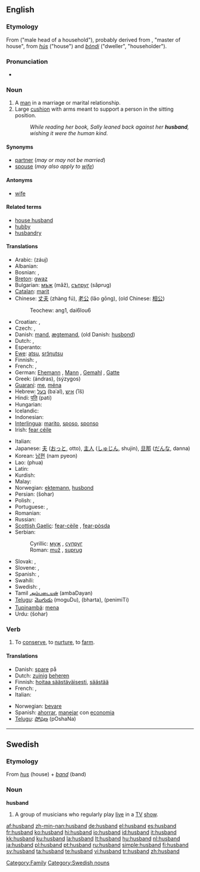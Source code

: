 ==English==

{{rank|certainly|big|road|550|husband|blockquote|effect|wanted}}

===Etymology===
From {{OE.}} {{term|hūsbonda||lang=ang}} ("male head of a household"), probably derived from {{ON.}} {{term|húsbóndi|lang=non}}, "master of house", from ''[[hús]]'' ("house") and ''[[bóndi]]'' ("dweller", "householder").

===Pronunciation===
* {{audio|en-us-husband.ogg|Audio (US)}}

===Noun===
{{en-noun}}

# A [[man]] in a marriage or marital relationship.
# Large [[cushion]] with arms meant to support a person in the sitting position.
#: ''While reading her book, Sally leaned back against her '''husband''', wishing it were the human kind.''

====Synonyms====
* [[partner]] (''may or may not be married'')
* [[spouse]] (''may also apply to [[wife]]'')

====Antonyms====
* [[wife]]

====Related terms====
* [[house husband]]
* [[hubby]]
* [[husbandry]]

====Translations====
{{trans-top|male partner of woman in marriage}}
* Arabic: {{ARchar|[[زوج]]}} (záuj) {{m}}
* Albanian: {{t-|sq|burrë|xs=Albanian}}
* Bosnian: {{t-|bs|muž|m}}, {{t-|bs|suprug|m}}
* [[Breton]]: [[gwaz]] {{m}}
* Bulgarian: [[мъж]] {{m}} (mǎž), [[съпруг]] (sǎprug) {{m}}
* [[Catalan]]: [[marit]] {{m}}
* Chinese: [[丈夫]] (zhàng fú), [[老公]] (lǎo gōng), (old Chinese: [[相公]])
*: Teochew: ang1, dai6lou6
* Croatian: {{t+|hr|muž|m}}, {{t-|hr|suprug|m}}
* Czech: {{t-|cs|manžel|m}}, {{t+|cs|muž|m}}
* Danish: [[mand]], [[ægtemand]], (old Danish: [[husbond]])
* Dutch: {{t+|nl|man|m}}, {{t+|nl|echtgenoot|m}}
* Esperanto: {{t+|eo|edzo|xs=Esperanto}}
* [[Ewe]]: [[atsu]], [[srɔ̃ŋutsu]]
* Finnish: {{t+|fi|mies}}, {{t+|fi|aviomies}}
* French: {{t+|fr|mari|m}}, {{t+|fr|époux|m}}
* German: [[Ehemann]] {{m}}, [[Mann]] {{m}}, [[Gemahl]] {{m}}, [[Gatte]] {{m}}
* Greek: {{t+|el|άνδρας|m|sc=Grek}} (ándras), {{t+|el|σύζυγος|m|sc=Grek}} (sýzygos)
* [[Guaraní]]: [[me]], [[ména]]
* Hebrew: [[בעל]] {{m}} (baʿal), [[איש]] {{m}} (ʾîš)
* Hindi: [[पति]] (pati) {{m}}
* Hungarian: {{t+|hu|férj}}
* Icelandic: {{t+|is|eiginmaður}}
* Indonesian: {{t+|id|suami|xs=Indonesian}}
* [[Interlingua]]: [[marito]], [[sposo]], [[sponso]]
* Irish: [[fear céile]]
{{trans-mid}}
* Italian: {{t+|it|marito|m}}
* Japanese: [[夫]] ([[おっと]], otto), [[主人]] ([[しゅじん]], shujin), [[旦那]] ([[だんな]], danna)
* Korean: [[남편]] (nam pyeon)
* Lao: {{Laoo|[[ຜົວ]]}} (phua)
* Latin: {{t+|la|maritus|m}}
* Kurdish: {{KUchar|[[مێرد]]}}
* Malay: {{t-|ms|suami|xs=Malay}}
* Norwegian: [[ektemann]], [[husbond]]
* Persian: {{FAchar|[[شوهر]]}} (šohar)
* Polish: {{t+|pl|mąż|m}}, {{t+|pl|małżonek|m}}
* Portuguese: {{t+|pt|marido|m}}, {{t+|pt|esposo|m}}
* Romanian: {{t-|ro|soţ|m}}
* Russian: {{t+|ru|муж|m|sc=Cyrl}}
* [[Scottish Gaelic]]: [[fear-cèile]] {{m}}, [[fear-pòsda]] {{f}}
* Serbian:
*: Cyrillic: [[муж#Serbian|муж]] {{m}}, [[супруг#Serbian|супруг]] {{m}}
*: Roman: [[muž#Serbian|muž]] {{m}}, [[suprug#Serbian|suprug]] {{m}}
* Slovak: {{t-|sk|manžel|m}}, {{t-|sk|muž|m}}
* Slovene: {{t+|sl|mož|m}}, {{t+|sl|soprog|m}}
* Spanish: {{t+|es|marido|m}}, {{t+|es|esposo|m}}
* Swahili: {{t-|sw|mume|xs=Swahili}}
* Swedish: {{t+|sv|make|c}}, {{t+|sv|man|c}}
* Tamil [[அம்படையன்]] (ambaDayan)
* [[Telugu]]: [[మొగుడు]] (moguDu), {{t|te|భర్త|sc=Telu}} (bharta), {{t|te|పెనిమిటి|sc=Telu}} (penimiTi)
* [[Tupinambá]]: [[mena]]
* Urdu: {{URchar|[[شوہر]]}} (šohar)
{{trans-bottom}}

{{trans-top|cushion}}
{{trans-mid}}
{{trans-bottom}}

===Verb===
{{en-verb}}

# {{transitive}} To [[conserve]], to [[nurture]], to [[farm]].

====Translations====
{{trans-top|to conserve}}
* Danish: [[spare]] på
* Dutch: [[zuinig]] [[beheren]]
* Finnish: [[hoitaa säästäväisesti]], [[säästää]]
* French: {{t+|fr|économiser}}, {{t+|fr|ménager}}
* Italian: {{t-|it|dosare}}
{{trans-mid}}
* Norwegian: [[bevare]]
* Spanish: [[ahorrar]], [[manejar]] con [[economia]]
* [[Telugu]]: [[పోషణ]] (pOshaNa)
{{trans-bottom}}

----

==Swedish==

===Etymology===
From ''[[hus]]'' (house) + ''[[band]]'' (band)

===Noun===
'''husband'''

# A group of musicians who regularly play [[live]] in a [[TV]] [[show]].

[[Category:Family]]
[[Category:Swedish nouns]]

[[af:husband]]
[[zh-min-nan:husband]]
[[de:husband]]
[[el:husband]]
[[es:husband]]
[[fr:husband]]
[[ko:husband]]
[[hi:husband]]
[[io:husband]]
[[id:husband]]
[[it:husband]]
[[kk:husband]]
[[ku:husband]]
[[la:husband]]
[[lt:husband]]
[[hu:husband]]
[[nl:husband]]
[[ja:husband]]
[[pl:husband]]
[[pt:husband]]
[[ru:husband]]
[[simple:husband]]
[[fi:husband]]
[[sv:husband]]
[[ta:husband]]
[[te:husband]]
[[vi:husband]]
[[tr:husband]]
[[zh:husband]]